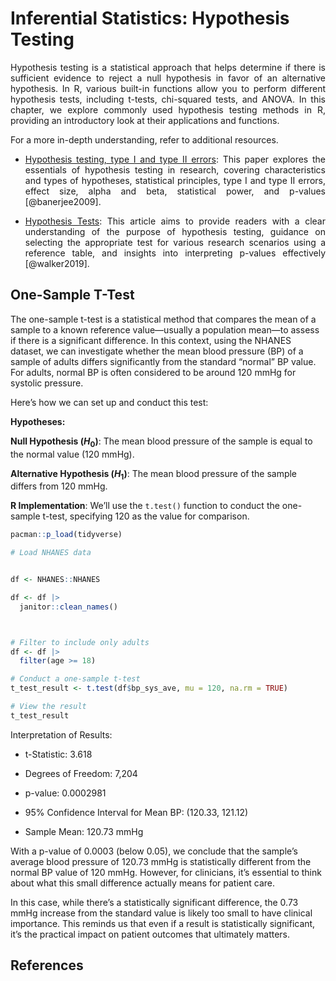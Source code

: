 # Inferential Statistics: Hypothesis Testing

::: {style="text-align:justify"}

Hypothesis testing is a statistical approach that helps determine if there is sufficient evidence to reject a null hypothesis in favor of an alternative hypothesis. In R, various built-in functions allow you to perform different hypothesis tests, including t-tests, chi-squared tests, and ANOVA. In this chapter, we explore commonly used hypothesis testing methods in R, providing an introductory look at their applications and functions.

For a more in-depth understanding, refer to additional resources.

-   [Hypothesis testing, type I and type II errors](https://pmc.ncbi.nlm.nih.gov/articles/PMC2996198/): This paper explores the essentials of hypothesis testing in research, covering characteristics and types of hypotheses, statistical principles, type I and type II errors, effect size, alpha and beta, statistical power, and p-values [@banerjee2009].

-   [Hypothesis Tests](https://pmc.ncbi.nlm.nih.gov/articles/PMC7807926/pdf/main.pdf): This article aims to provide readers with a clear understanding of the purpose of hypothesis testing, guidance on selecting the appropriate test for various research scenarios using a reference table, and insights into interpreting p-values effectively [@walker2019].

:::

## One-Sample T-Test

The one-sample t-test is a statistical method that compares the mean of a sample to a known reference value—usually a population mean—to assess if there is a significant difference. In this context, using the NHANES dataset, we can investigate whether the mean blood pressure (BP) of a sample of adults differs significantly from the standard "normal" BP value. For adults, normal BP is often considered to be around 120 mmHg for systolic pressure.

Here’s how we can set up and conduct this test:

**Hypotheses:**

**Null Hypothesis ($H_0$)**: The mean blood pressure of the sample is equal to the normal value (120 mmHg).

**Alternative Hypothesis ($H_1$)**: The mean blood pressure of the sample differs from 120 mmHg.

**R Implementation**: We’ll use the `t.test()` function to conduct the one-sample t-test, specifying 120 as the value for comparison.

```r
pacman::p_load(tidyverse)

# Load NHANES data


df <- NHANES::NHANES

df <- df |> 
  janitor::clean_names()



# Filter to include only adults
df <- df |> 
  filter(age >= 18)

# Conduct a one-sample t-test
t_test_result <- t.test(df$bp_sys_ave, mu = 120, na.rm = TRUE)

# View the result
t_test_result

```

Interpretation of Results:

- t-Statistic: 3.618

- Degrees of Freedom: 7,204

- p-value: 0.0002981

- 95% Confidence Interval for Mean BP: (120.33, 121.12)

- Sample Mean: 120.73 mmHg

With a p-value of 0.0003 (below 0.05), we conclude that the sample’s average blood pressure of 120.73 mmHg is statistically different from the normal BP value of 120 mmHg. However, for clinicians, it’s essential to think about what this small difference actually means for patient care.

In this case, while there’s a statistically significant difference, the 0.73 mmHg increase from the standard value is likely too small to have clinical importance. This reminds us that even if a result is statistically significant, it’s the practical impact on patient outcomes that ultimately matters.

## References {.unnumbered}